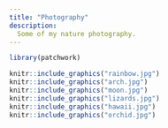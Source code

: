 ```yaml
---
title: "Photography"
description: 
  Some of my nature photography.
---
```


```r
library(patchwork)

knitr::include_graphics("rainbow.jpg")
knitr::include_graphics("arch.jpg")
knitr::include_graphics("moon.jpg")
knitr::include_graphics("lizards.jpg")
knitr::include_graphics("hawaii.jpg")
knitr::include_graphics("orchid.jpg")

```
